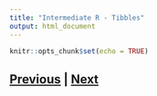 ```yaml
---
title: "Intermediate R - Tibbles"
output: html_document
---
```


```r
knitr::opts_chunk$set(echo = TRUE)
```



## [Previous](tidyverse.html) | [Next](magrittr.html)
